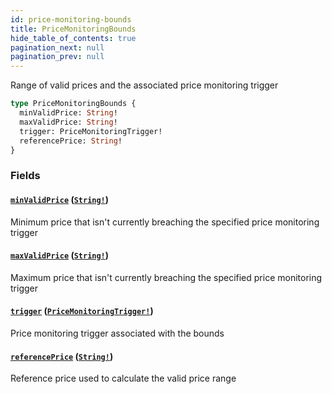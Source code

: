 ```yaml
---
id: price-monitoring-bounds
title: PriceMonitoringBounds
hide_table_of_contents: true
pagination_next: null
pagination_prev: null
---
```



Range of valid prices and the associated price monitoring trigger

```graphql
type PriceMonitoringBounds {
  minValidPrice: String!
  maxValidPrice: String!
  trigger: PriceMonitoringTrigger!
  referencePrice: String!
}
```


### Fields

#### [`minValidPrice`](#) ([`String!`](/docs/testnet/graphql/scalars/string))

Minimum price that isn't currently breaching the specified price monitoring trigger


#### [`maxValidPrice`](#) ([`String!`](/docs/testnet/graphql/scalars/string))

Maximum price that isn't currently breaching the specified price monitoring trigger


#### [`trigger`](#) ([`PriceMonitoringTrigger!`](/docs/testnet/graphql/objects/price-monitoring-trigger))

Price monitoring trigger associated with the bounds


#### [`referencePrice`](#) ([`String!`](/docs/testnet/graphql/scalars/string))

Reference price used to calculate the valid price range




